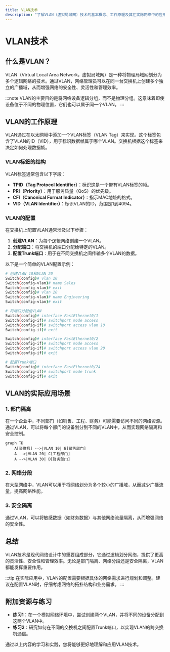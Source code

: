 ```yaml
---
title: VLAN技术
description: "了解VLAN（虚拟局域网）技术的基本概念、工作原理及其在实际网络中的应用。"
---
```


# VLAN技术

## 什么是VLAN？

VLAN（Virtual Local Area Network，虚拟局域网）是一种将物理局域网划分为多个逻辑网络的技术。通过VLAN，网络管理员可以在同一台交换机上创建多个独立的广播域，从而增强网络的安全性、灵活性和管理效率。

:::note
VLAN的主要目的是将网络设备逻辑分组，而不是物理分组。这意味着即使设备位于不同的物理位置，它们也可以属于同一个VLAN。
:::

## VLAN的工作原理

VLAN通过在以太网帧中添加一个VLAN标签（VLAN Tag）来实现。这个标签包含了VLAN的ID（VID），用于标识数据帧属于哪个VLAN。交换机根据这个标签来决定如何处理数据帧。

### VLAN标签的结构

VLAN标签通常包含以下字段：

- **TPID（Tag Protocol Identifier）**：标识这是一个带有VLAN标签的帧。
- **PRI（Priority）**：用于服务质量（QoS）的优先级。
- **CFI（Canonical Format Indicator）**：指示MAC地址的格式。
- **VID（VLAN Identifier）**：标识VLAN的ID，范围是1到4094。

### VLAN的配置

在交换机上配置VLAN通常涉及以下步骤：

1. **创建VLAN**：为每个逻辑网络创建一个VLAN。
2. **分配端口**：将交换机的端口分配给特定的VLAN。
3. **配置Trunk端口**：用于在不同交换机之间传输多个VLAN的数据。

以下是一个简单的VLAN配置示例：

```bash
# 创建VLAN 10和VLAN 20
Switch(config)# vlan 10
Switch(config-vlan)# name Sales
Switch(config-vlan)# exit
Switch(config)# vlan 20
Switch(config-vlan)# name Engineering
Switch(config-vlan)# exit

# 将端口分配给VLAN
Switch(config)# interface FastEthernet0/1
Switch(config-if)# switchport mode access
Switch(config-if)# switchport access vlan 10
Switch(config-if)# exit

Switch(config)# interface FastEthernet0/2
Switch(config-if)# switchport mode access
Switch(config-if)# switchport access vlan 20
Switch(config-if)# exit

# 配置Trunk端口
Switch(config)# interface FastEthernet0/24
Switch(config-if)# switchport mode trunk
Switch(config-if)# exit
```

## VLAN的实际应用场景

### 1. 部门隔离

在一个企业中，不同部门（如销售、工程、财务）可能需要访问不同的网络资源。通过VLAN，可以将每个部门的设备划分到不同的VLAN中，从而实现网络隔离和安全控制。

```mermaid
graph TD
    A[交换机] -->|VLAN 10| B[销售部门]
    A -->|VLAN 20| C[工程部门]
    A -->|VLAN 30| D[财务部门]
```

### 2. 网络分段

在大型网络中，VLAN可以用于将网络划分为多个较小的广播域，从而减少广播流量，提高网络性能。

### 3. 安全隔离

通过VLAN，可以将敏感数据（如财务数据）与其他网络流量隔离，从而增强网络的安全性。

## 总结

VLAN技术是现代网络设计中的重要组成部分，它通过逻辑划分网络，提供了更高的灵活性、安全性和管理效率。无论是部门隔离、网络分段还是安全隔离，VLAN都能发挥重要作用。

:::tip
在实际应用中，VLAN的配置需要根据具体的网络需求进行规划和调整。建议在配置VLAN时，仔细考虑网络的拓扑结构和业务需求。
:::

## 附加资源与练习

- **练习1**：在一个模拟网络环境中，尝试创建两个VLAN，并将不同的设备分配到这两个VLAN中。
- **练习2**：研究如何在不同的交换机之间配置Trunk端口，以实现VLAN的跨交换机通信。

通过以上内容的学习和实践，您将能够更好地理解和应用VLAN技术。